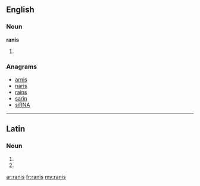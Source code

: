 ==English==

===Noun===
'''ranis'''

# {{plural of|rani}}

===Anagrams===
* [[arnis#English|arnis]]
* [[naris#English|naris]]
* [[rains#English|rains]]
* [[sarin#English|sarin]]
* [[siRNA#English|siRNA]]

----

==Latin==

===Noun===
{{head|la|noun form|head=rānīs|g=f}}

# {{inflection of|rāna||dat|p|lang=la}}
# {{inflection of|rāna||abl|p|lang=la}}

[[ar:ranis]]
[[fr:ranis]]
[[my:ranis]]